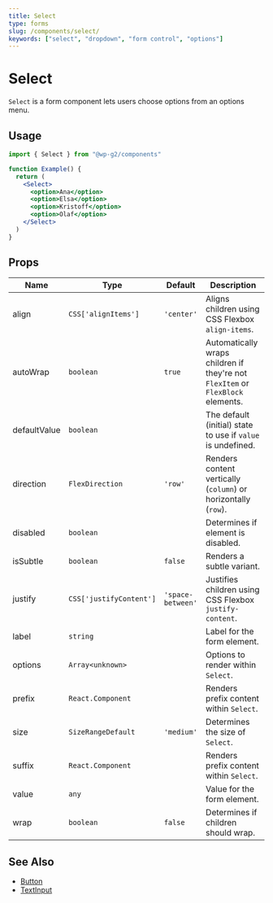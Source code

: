 ```yaml
---
title: Select
type: forms
slug: /components/select/
keywords: ["select", "dropdown", "form control", "options"]
---
```


# Select

`Select` is a form component lets users choose options from an options menu.

## Usage

```jsx live
import { Select } from "@wp-g2/components"

function Example() {
  return (
    <Select>
      <option>Ana</option>
      <option>Elsa</option>
      <option>Kristoff</option>
      <option>Olaf</option>
    </Select>
  )
}
```

## Props

<!-- props -->
<!-- Automatically Generated -->

| Name         | Type                    | Default           | Description                                                                     |
| ------------ | ----------------------- | ----------------- | ------------------------------------------------------------------------------- |
| align        | `CSS['alignItems']`     | `'center'`        | Aligns children using CSS Flexbox `align-items`.                                |
| autoWrap     | `boolean`               | `true`            | Automatically wraps children if they're not `FlexItem` or `FlexBlock` elements. |
| defaultValue | `boolean`               |                   | The default (initial) state to use if `value` is undefined.                     |
| direction    | `FlexDirection`         | `'row'`           | Renders content vertically (`column`) or horizontally (`row`).                  |
| disabled     | `boolean`               |                   | Determines if element is disabled.                                              |
| isSubtle     | `boolean`               | `false`           | Renders a subtle variant.                                                       |
| justify      | `CSS['justifyContent']` | `'space-between'` | Justifies children using CSS Flexbox `justify-content`.                         |
| label        | `string`                |                   | Label for the form element.                                                     |
| options      | `Array<unknown>`        |                   | Options to render within `Select`.                                              |
| prefix       | `React.Component`       |                   | Renders prefix content within `Select`.                                         |
| size         | `SizeRangeDefault`      | `'medium'`        | Determines the size of `Select`.                                                |
| suffix       | `React.Component`       |                   | Renders prefix content within `Select`.                                         |
| value        | `any`                   |                   | Value for the form element.                                                     |
| wrap         | `boolean`               | `false`           | Determines if children should wrap.                                             |

<!-- /Automatically Generated -->
<!-- /props -->

## See Also

- [Button](/components/button/)
- [TextInput](/components/textinput/)
